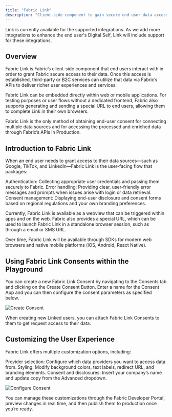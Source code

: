 ```yaml
---
title: "Fabric Link"
description: "Client-side component to gain secure end user data access"
---
```


<Warning>
  Link is currently available for the supported integrations. As we add more integrations to enhance the end user's Digital Self, Link will include support for these integrations. 
</Warning>

## Overview
Fabric Link is Fabric’s client-side component that end users interact with in order to grant Fabric secure access to their data. Once this access is established, third-party or B2C services can utilize that data via Fabric’s APIs to deliver richer user experiences and services.

Fabric Link can be embedded directly within web or mobile applications. For testing purposes or user flows without a dedicated frontend, Fabric also supports generating and sending a special URL to end users, allowing them to complete Link in their own browsers.

Fabric Link is the only method of obtaining end-user consent for connecting multiple data sources and for accessing the processed and enriched data through Fabric’s APIs in Production. 

## Introduction to Fabric Link
When an end user needs to grant access to their data sources—such as Google, TikTok, and LinkedIn—Fabric Link is the user-facing flow that packages:

Authentication: Collecting appropriate user credentials and passing them securely to Fabric.
Error handling: Providing clear, user-friendly error messages and prompts when issues arise with login or data retrieval.
Consent management: Displaying end-user disclosure and consent forms based on regional regulations and your own branding preferences.

Currently, Fabric Link is available as a webview that can be triggered within apps and on the web. Fabric also provides a special URL, which can be used to launch Fabric Link in a standalone browser session, such as through a email or SMS URL.

Over time, Fabric Link will be available through SDKs for modern web browsers and native mobile platforms (iOS, Android, React Native). 

## Using Fabric Link Consents within the Playground
You can create a new Fabric Link Consent by navigating to the Consents tab and clicking on the Create Consent Button. Enter a name for the Consent App and you can then configure the consent parameters as specified below.

![Create Consent](/images/link/create_consent.png "Create Consent")

When creating new Linked users, you can attach Fabric Link Consents to them to get request access to their data. 

## Customizing the User Experience
Fabric Link offers multiple customization options, including:

Provider selection: Configure which data providers you want to access data from.
Styling: Modify background colors, text labels, redirect URL, and branding elements.
Consent and disclosures: Insert your company’s name and update copy from the Advanced dropdown.

![Configure Consent](/images/link/configure_consent.png "Configure Consent")

You can manage these customizations through the Fabric Developer Portal, preview changes in real time, and then publish them to production once you’re ready.
